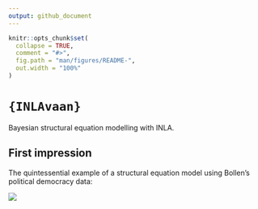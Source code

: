 ```yaml
---
output: github_document
---
```


<!-- README.md is generated from README.Rmd. Please edit that file -->

```r
knitr::opts_chunk$set(
  collapse = TRUE,
  comment = "#>",
  fig.path = "man/figures/README-",
  out.width = "100%"
)
```

# `{INLAvaan}`

<!-- badges: start -->
<!-- badges: end -->

Bayesian structural equation modelling with INLA.

## First impression

The quintessential example of a structural equation model using Bollen's political democracy data:

![](man/figures/politicaldemocracy1.png)
